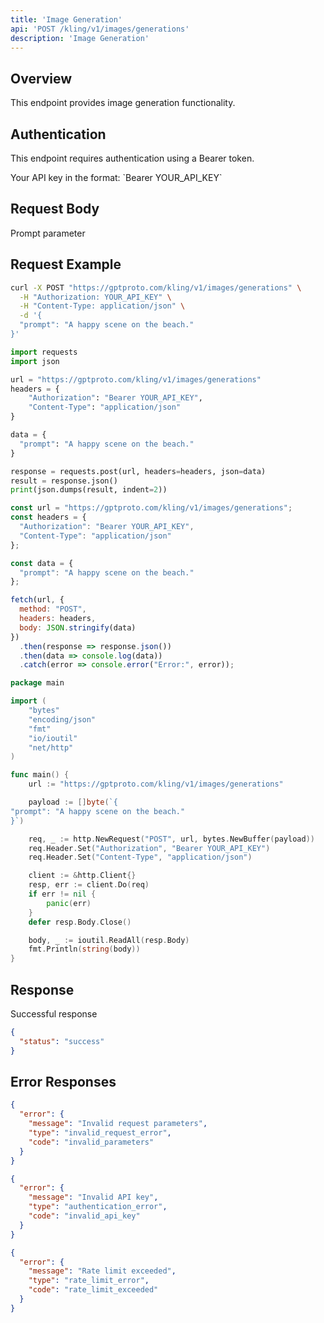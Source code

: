 ```yaml
---
title: 'Image Generation'
api: 'POST /kling/v1/images/generations'
description: 'Image Generation'
---
```


## Overview

This endpoint provides image generation functionality.

## Authentication

This endpoint requires authentication using a Bearer token.

<ParamField header="Authorization" type="string" required>
  Your API key in the format: `Bearer YOUR_API_KEY`
</ParamField>

## Request Body

<ParamField body="prompt" type="string" required>
  Prompt parameter
</ParamField>

## Request Example

<CodeGroup>

```bash cURL
curl -X POST "https://gptproto.com/kling/v1/images/generations" \
  -H "Authorization: YOUR_API_KEY" \
  -H "Content-Type: application/json" \
  -d '{
  "prompt": "A happy scene on the beach."
}'
```

```python Python
import requests
import json

url = "https://gptproto.com/kling/v1/images/generations"
headers = {
    "Authorization": "Bearer YOUR_API_KEY",
    "Content-Type": "application/json"
}

data = {
  "prompt": "A happy scene on the beach."
}

response = requests.post(url, headers=headers, json=data)
result = response.json()
print(json.dumps(result, indent=2))
```

```javascript JavaScript
const url = "https://gptproto.com/kling/v1/images/generations";
const headers = {
  "Authorization": "Bearer YOUR_API_KEY",
  "Content-Type": "application/json"
};

const data = {
  "prompt": "A happy scene on the beach."
};

fetch(url, {
  method: "POST",
  headers: headers,
  body: JSON.stringify(data)
})
  .then(response => response.json())
  .then(data => console.log(data))
  .catch(error => console.error("Error:", error));
```

```go Go
package main

import (
    "bytes"
    "encoding/json"
    "fmt"
    "io/ioutil"
    "net/http"
)

func main() {
    url := "https://gptproto.com/kling/v1/images/generations"

    payload := []byte(`{
"prompt": "A happy scene on the beach."
}`)

    req, _ := http.NewRequest("POST", url, bytes.NewBuffer(payload))
    req.Header.Set("Authorization", "Bearer YOUR_API_KEY")
    req.Header.Set("Content-Type", "application/json")

    client := &http.Client{}
    resp, err := client.Do(req)
    if err != nil {
        panic(err)
    }
    defer resp.Body.Close()

    body, _ := ioutil.ReadAll(resp.Body)
    fmt.Println(string(body))
}
```

</CodeGroup>

## Response

<ResponseField name="Success" type="200">
  Successful response

```json
{
  "status": "success"
}
```
</ResponseField>

## Error Responses

<ResponseExample>

```json 400 - Bad Request
{
  "error": {
    "message": "Invalid request parameters",
    "type": "invalid_request_error",
    "code": "invalid_parameters"
  }
}
```

```json 401 - Unauthorized
{
  "error": {
    "message": "Invalid API key",
    "type": "authentication_error",
    "code": "invalid_api_key"
  }
}
```

```json 429 - Rate Limit Exceeded
{
  "error": {
    "message": "Rate limit exceeded",
    "type": "rate_limit_error",
    "code": "rate_limit_exceeded"
  }
}
```

</ResponseExample>

